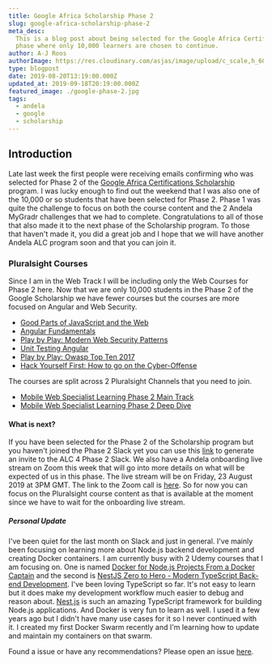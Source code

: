 ```yaml
---
title: Google Africa Scholarship Phase 2
slug: google-africa-scholarship-phase-2
meta_desc:
  This is a blog post about being selected for the Google Africa Certification Scholarship Phase 2. This is the second
  phase where only 10,000 learners are chosen to continue.
author: A-J Roos
authorImage: https://res.cloudinary.com/asjas/image/upload/c_scale,h_60,q_auto:good,w_46/v1569442046/personal-website/profile_new.jpg
type: blogpost
date: 2019-08-20T13:19:00.000Z
updated_at: 2019-09-18T20:19:00.000Z
featured_image: ./google-phase-2.jpg
tags:
  - andela
  - google
  - scholarship
---
```


## Introduction

Late last week the first people were receiving emails confirming who was selected for Phase 2 of the
[Google Africa Certifications Scholarship](https://africa.googleblog.com/2019/04/advance-your-career-with-google-africa.html)
program. I was lucky enough to find out the weekend that I was also one of the 10,000 or so students that have been
selected for Phase 2. Phase 1 was quite the challenge to focus on both the course content and the 2 Andela MyGradr
challenges that we had to complete. Congratulations to all of those that also made it to the next phase of the
Scholarship program. To those that haven't made it, you did a great job and I hope that we will have another Andela ALC
program soon and that you can join it.

### Pluralsight Courses

Since I am in the Web Track I will be including only the Web Courses for Phase 2 here. Now that we are only 10,000
students in the Phase 2 of the Google Scholarship we have fewer courses but the courses are more focused on Angular and
Web Security.

- [Good Parts of JavaScript and the Web](https://app.pluralsight.com/library/courses/good-parts-javascript-web/table-of-contents)
- [Angular Fundamentals](https://app.pluralsight.com/library/courses/angular-fundamentals/table-of-contents)
- [Play by Play: Modern Web Security Patterns](https://app.pluralsight.com/library/courses/play-by-play-modern-web-security-patterns/table-of-contents)
- [Unit Testing Angular](https://app.pluralsight.com/library/courses/unit-testing-angular/table-of-contents)
- [Play by Play: Owasp Top Ten 2017](https://app.pluralsight.com/library/courses/play-by-play-owasp-top-ten-2017/table-of-contents)
- [Hack Yourself First: How to go on the Cyber-Offense](https://app.pluralsight.com/library/courses/hack-yourself-first/table-of-contents)

The courses are split across 2 Pluralsight Channels that you need to join.

- [Mobile Web Specialist Learning Phase 2 Main Track](https://app.pluralsight.com/channels/details/d1341a43-3766-475d-bea9-f7b45222fd65)
- [Mobile Web Specialist Learning Phase 2 Deep Dive](https://app.pluralsight.com/channels/details/f8278ecb-d711-4cd0-9d26-21f27b8cf0e2)

#### What is next?

If you have been selected for the Phase 2 of the Scholarship program but you haven't joined the Phase 2 Slack yet you
can use this [link](https://alc4slack-invite.firebaseapp.com/) to generate an invite to the ALC 4 Phase 2 Slack. We also
have a Andela onboarding live stream on Zoom this week that will go into more details on what will be expected of us in
this phase. The live stream will be on Friday, 23 August 2019 at 3PM GMT. The link to the Zoom call is
[here](https://andela.zoom.us/j/383583000). So for now you can focus on the Pluralsight course content as that is
available at the moment since we have to wait for the onboarding live stream.

##### Personal Update

I've been quiet for the last month on Slack and just in general. I've mainly been focusing on learning more about
Node.js backend development and creating Docker containers. I am currently busy with 2 Udemy courses that I am focusing
on. One is named [Docker for Node.js Projects From a Docker Captain](https://www.udemy.com/docker-mastery-for-nodejs/)
and the second is
[NestJS Zero to Hero - Modern TypeScript Back-end Development](https://www.udemy.com/nestjs-zero-to-hero/). I've been
loving TypeScript so far. It's not easy to learn but it does make my development workflow much easier to debug and
reason about. [Nest.js](https://nestjs.com/) is such an amazing TypeScript framework for building Node.js applications.
And Docker is very fun to learn as well. I used it a few years ago but I didn't have many use cases for it so I never
continued with it. I created my first Docker Swarm recently and I'm learning how to update and maintain my containers on
that swarm.

Found a issue or have any recommendations? Please open an issue
[here](https://github.com/Asjas/Personal-Website/issues).
